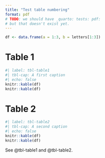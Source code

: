 ```yaml
---
title: "Test table numbering"
format: pdf
# TODO: we should have _quarto: tests: pdf:
# but that doesn't exist yet.
---
```


\listoftables

```r
df <- data.frame(a = 1:3, b = letters[1:3])
```


# Table 1

```r
#| label: tbl-table1
#| tbl-cap: A first caption
#| echo: false
knitr::kable(df)
knitr::kable(df)
```


# Table 2

```r
#| label: tbl-table2
#| tbl-cap: A second caption
#| echo: false
knitr::kable(df)
knitr::kable(df)
```

See @tbl-table1 and @tbl-table2.

